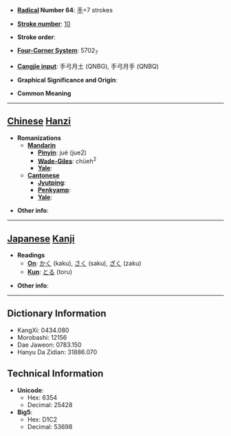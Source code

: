 * '''[[Wiktionary:Chinese radical index| Radical]] Number 64''': [[Wiktionary:Chinese radical index 手|手]]+7 strokes

* '''[[Wiktionary:Chinese total strokes index|Stroke number]]''': [[Wiktionary:Chinese total strokes index 10|10]]

* '''Stroke order''': 

* '''[[Wiktionary:Chinese four corner index|Four-Corner System]]''': 5702<sub>7</sub>

* '''[[Wiktionary:Chinese Cangjie index|Cangjie input]]''': 手弓月土 (QNBG), 手弓月手 (QNBQ)

* '''Graphical Significance and Origin''': 

* '''Common Meaning'''

----

== [[Chinese]] [[Hanzi]] ==

* '''Romanizations'''
** '''[[Mandarin]]'''
*** '''[[Pinyin]]''': jué (jue2)
*** '''[[Wade-Giles]]''': chüeh<sup>2</sup>
*** '''[[Yale]]''': 
** '''[[Cantonese]]'''
*** '''[[Jyutping]]''':
*** '''[[Penkyamp]]''': 
*** '''[[Yale]]''': 

* '''Other info''': 

----

== [[Japanese]] [[Kanji]] ==

* '''Readings'''
** '''[[On]]''': [[かく]] (kaku), [[さく]] (saku), [[ざく]] (zaku)
** '''[[Kun]]''': [[とる]] (toru)

* '''Other info''':  

----

== Dictionary Information ==

* KangXi: 0434.080
* Morobashi: 12156
* Dae Jaweon: 0783.150
* Hanyu Da Zidian: 31886.070

== Technical Information ==

* '''Unicode''':
** Hex: 6354
** Decimal: 25428
* '''Big5''':
** Hex: D1C2
** Decimal: 53698